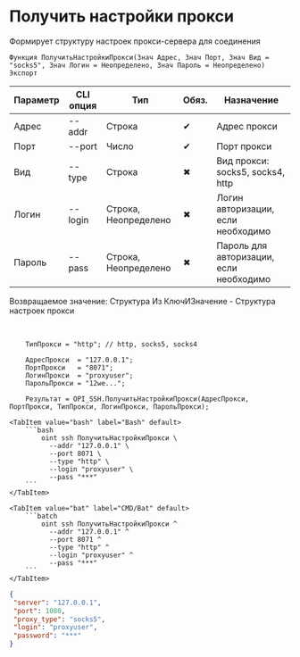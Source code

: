 ﻿---
sidebar_position: 9
description: Получить настройки прокси и другие функции для работы с SSH в Открытом пакете интеграций - бесплатной open-source библиотеке интеграций для 1С:Предприятие 8, OneScript и CLI
keywords: [1C, 1С, 1С:Предприятие, 1С:Предприятие 8.3, API, Интеграция, Сервисы, Обмен, OneScript, CLI, SSH]
---


# Получить настройки прокси
 Формирует структуру настроек прокси-сервера для соединения



`Функция ПолучитьНастройкиПрокси(Знач Адрес, Знач Порт, Знач Вид = "socks5", Знач Логин = Неопределено, Знач Пароль = Неопределено) Экспорт`

  | Параметр | CLI опция | Тип | Обяз. | Назначение |
  |-|-|-|-|-|
  | Адрес | --addr | Строка | &#x2714; | Адрес прокси |
  | Порт | --port | Число | &#x2714; | Порт прокси |
  | Вид | --type | Строка | &#x2716; | Вид прокси: socks5, socks4, http |
  | Логин | --login | Строка, Неопределено | &#x2716; | Логин авторизации, если необходимо |
  | Пароль | --pass | Строка, Неопределено | &#x2716; | Пароль для авторизации, если необходимо |

  
  Возвращаемое значение:   Структура Из КлючИЗначение - Структура настроек прокси

<br/>



```bsl title="Пример использования для 1С:Предприятие/OneScript"
    ТипПрокси = "http"; // http, socks5, socks4

    АдресПрокси  = "127.0.0.1";
    ПортПрокси   = "8071";
    ЛогинПрокси  = "proxyuser";
    ПарольПрокси = "12we...";

    Результат = OPI_SSH.ПолучитьНастройкиПрокси(АдресПрокси, ПортПрокси, ТипПрокси, ЛогинПрокси, ПарольПрокси);
```
    

 <Tabs>
  
    <TabItem value="bash" label="Bash" default>
        ```bash
            oint ssh ПолучитьНастройкиПрокси \
              --addr "127.0.0.1" \
              --port 8071 \
              --type "http" \
              --login "proxyuser" \
              --pass "***"
        ```
    </TabItem>
  
    <TabItem value="bat" label="CMD/Bat" default>
        ```batch
            oint ssh ПолучитьНастройкиПрокси ^
              --addr "127.0.0.1" ^
              --port 8071 ^
              --type "http" ^
              --login "proxyuser" ^
              --pass "***"
        ```
    </TabItem>
</Tabs>


```json title="Результат"
{
 "server": "127.0.0.1",
 "port": 1080,
 "proxy_type": "socks5",
 "login": "proxyuser",
 "password": "***"
}
```
